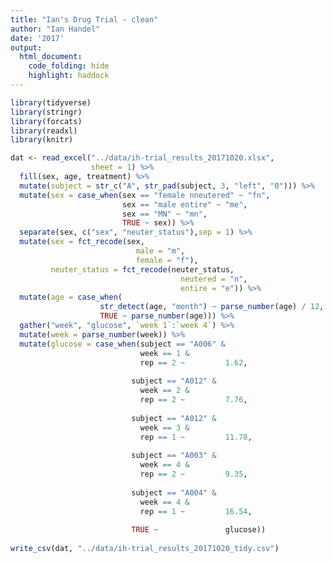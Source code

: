 ```yaml
---
title: "Ian's Drug Trial - clean"
author: "Ian Handel"
date: '2017'
output:
  html_document:
    code_folding: hide
    highlight: haddock
---
```



```r
library(tidyverse)
library(stringr)
library(forcats)
library(readxl)
library(knitr)

dat <- read_excel("../data/ih-trial_results_20171020.xlsx",
                  sheet = 1) %>% 
  fill(sex, age, treatment) %>% 
  mutate(subject = str_c("A", str_pad(subject, 3, "left", "0"))) %>%
  mutate(sex = case_when(sex == "female nneutered" ~ "fn",
                         sex == "male entire" ~ "me",
                         sex == "MN" ~ "mn",
                         TRUE ~ sex)) %>% 
  separate(sex, c("sex", "neuter_status"),sep = 1) %>% 
  mutate(sex = fct_recode(sex,
                            male = "m",
                            female = "f"),
         neuter_status = fct_recode(neuter_status,
                                      neutered = "n",
                                      entire = "e")) %>%
  mutate(age = case_when(
                    str_detect(age, "month") ~ parse_number(age) / 12,
                    TRUE ~ parse_number(age))) %>%
  gather("week", "glucose", `week 1`:`week 4`) %>% 
  mutate(week = parse_number(week)) %>% 
  mutate(glucose = case_when(subject == "A006" &
                             week == 1 &
                             rep == 2 ~         1.62,
                           
                           subject == "A012" &
                             week == 2 &
                             rep == 2 ~         7.76,
                           
                           subject == "A012" &
                             week == 3 &
                             rep == 1 ~         11.78,
                           
                           subject == "A003" &
                             week == 4 &
                             rep == 2 ~         9.35,
                           
                           subject == "A004" &
                             week == 4 &
                             rep == 1 ~         16.54,
                           
                           TRUE ~               glucose))
  
write_csv(dat, "../data/ih-trial_results_20171020_tidy.csv")
```
